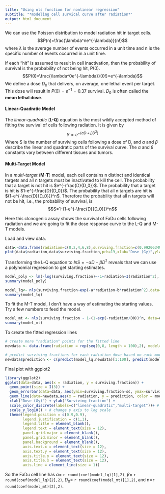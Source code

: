 ---
title: "Using nls function for nonlinear regression"
subtitle: "*modeling cell survical curve after radiation*"
output: html_document
---
We can use the Poisson distribution to model radiation hit in target cells.
$$P(n)=\frac{\lambda^ne^{-\lambda}}{n!}$$
where $\lambda$ is the average number of events occurred in a unit time and n is the specific number of events occurred in a unit time. 

If each "hit" is assumed to result in cell inactivation, then the probability of survival is the probability of not being hit, P(0).
$$P(0)=\frac{\lambda^0e^{-\lambda}}{0!}=e^{-\lambda}$$
We define a dose $D_0$ that delivers, on average, one lethal event per target. This dose will result in $P(0)=e^{-1}=0.37$ survival. $D_0$ is often called the **mean lethal dose**.

#### Linear-Quadratic Model
The *linear-quadratic* (**L-Q**) equation is the most wildly accepted method of fitting the survival of cells following radiation. It is given by $$S=e^{-(\alpha D+\beta D^{2})}$$
Where S is the number of surviving cells following a dose of D, and $\alpha$ and $\beta$ describe the linear and quadratic parts of the survival curve. The $\alpha$ and $\beta$ constants vary between different tissues and tumors.

#### Multi-Target Model
In a *multi-target* (**M-T**) model, each cell contains n distinct and identical targets and all n targets must be inactivated to kill the cell. The probability that a target is not hit is $e^{-\frac{D}{D_0}}$. The probability that a target is hit is $1-e^{-\frac{D}{D_0}}$. The probability that all n targets are hit is $(1-e^{-\frac{D}{D_0}})^n$. Therefore the probability that all n targets will not be hit, i.e., the probability of survival, is $$S=1-(1-e^{-\frac{D}{D_0}})^n$$

Here this clonogenic assay shows the survival of FaDu cells following radiation and we are going to fit the dose response curve to the L-Q and M-T models.

Load and view data.

```{r load and view data, echo=FALSE, out.width="60%"}
data<-data.frame(radiation=c(0,2,4,6,8),surviving.fraction=c(0.992063492,0.523809524,0.170634921,0.037037037,0.005291005),sd=c(0.297253744,0.153566814,0.085736329,0.00819679,0.00819679))
plot(data$radiation,data$surviving.fraction,pch=19,xlab="Dose (Gy)",ylab="Surviving fraction")
```

Transforming the L-Q equation to $lnS=-\alpha D-\beta D^2$ reveals that we can use a polynomial regression to get starting estimates.

```{r poly model, results='hide'}
model_poly <- lm(-log(surviving.fraction)~-1+radiation+I(radiation^2), data=data) #-1 is to set the intercept to 0
summary(model_poly)
```

```{r nls lq model, results='hide'}
model_lq<- nls(surviving.fraction~exp(-a*radiation-b*radiation^2),data=data, start = list(a=coef(model_poly)[1],b=coef(model_poly)[2]))
summary(model_lq)
```

To fit the M-T model, I don't have a way of estimating the starting values. Try a few numbers to feed the model.

```{r nls mt model, results='hide'}
model_mt <- nls(surviving.fraction ~ 1-(1-exp(-radiation/D0))^n, data=data, start = list(D0=2,n=2))
summary(model_mt)
```

To create the fitted regression lines
```{r regression line}
# create more "radiation" points for the fitted line
newdata <- data.frame(radiation = rep(seq(0,8, length = 100),2), model=rep(c("lq","mt"), each=100))

# predict surviving fractions for each radiation dose based on each model
newdata$prediction <- c(predict(model_lq,newdata)[1:100], predict(model_mt,newdata)[1:100])
```

Final plot with ggplot2

```{r ggplot, echo=FALSE, warning=FALSE}
library(ggplot2)
ggplot(data=data, aes(x = radiation, y = surviving.fraction)) +
  geom_point(size = I(3)) +
  geom_errorbar(data=data, aes(ymin=surviving.fraction-sd, ymax=surviving.fraction+sd), width=.1) + # error bars
  geom_line(data=newdata,aes(x = radiation, y = prediction, color = model), size = I(1)) +
  xlab("Dose (Gy)") + ylab("Surviving fraction") +
  scale_color_discrete(labels=c("linear-quadratic","multi-target"))+ # change the labels in legend
  scale_y_log10() + # change y axis to log scale
  theme(legend.position = c(0.9,0.9),
        legend.justification = c(1,1),
        legend.title = element_blank(),
        legend.text = element_text(size = 12),
        panel.grid.major = element_blank(), 
        panel.grid.minor = element_blank(),
        panel.background = element_blank(), 
        axis.text.x = element_text(size = 12),
        axis.text.y = element_text(size = 12),
        axis.title.y = element_text(size = 12),
        axis.title.x = element_text(size = 12),
        axis.line = element_line(size = 1))
```

So the FaDu cell line has $\alpha=$ `r round(coef(model_lq)[1],2)`, $\beta=$ `r round(coef(model_lq)[2],2)`, $D_0=$ `r round(coef(model_mt)[1],2)`, and n=`r round(coef(model_mt)[2],2)`.
